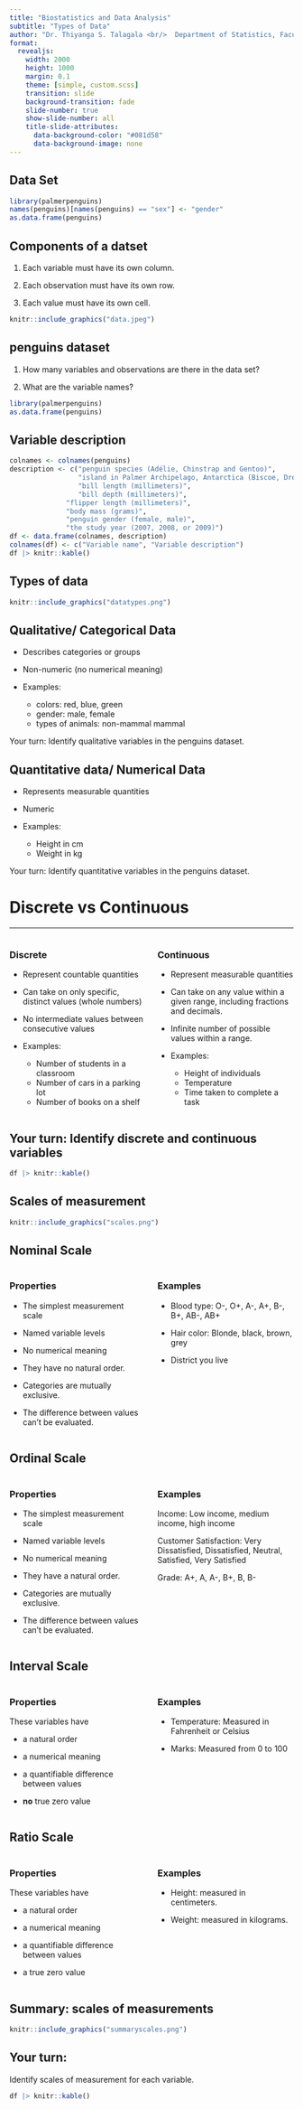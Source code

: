 ```yaml
---
title: "Biostatistics and Data Analysis"
subtitle: "Types of Data"
author: "Dr. Thiyanga S. Talagala <br/>  Department of Statistics, Faculty of Applied Sciences <br/> University of Sri Jayewardenepura, Sri Lanka"
format:
  revealjs:
    width: 2000
    height: 1000
    margin: 0.1
    theme: [simple, custom.scss]
    transition: slide
    background-transition: fade
    slide-number: true
    show-slide-number: all
    title-slide-attributes: 
      data-background-color: "#081d58"
      data-background-image: none
---
```


## Data Set

```r
library(palmerpenguins)
names(penguins)[names(penguins) == "sex"] <- "gender"
as.data.frame(penguins)
```

## Components of a datset

1.  Each variable must have its own column.

2.  Each observation must have its own row.

3.  Each value must have its own cell.

```r
knitr::include_graphics("data.jpeg")
```

## penguins dataset

1.  How many variables and observations are there in the data set?

2.  What are the variable names?

```r
library(palmerpenguins)
as.data.frame(penguins)
```

## Variable description

```r
colnames <- colnames(penguins)
description <- c("penguin species (Adélie, Chinstrap and Gentoo)", 
                 "island in Palmer Archipelago, Antarctica (Biscoe, Dream or Torgersen)", 
                 "bill length (millimeters)", 
                 "bill depth (millimeters)", 
              "flipper length (millimeters)",
              "body mass (grams)",
              "penguin gender (female, male)",
              "the study year (2007, 2008, or 2009)")
df <- data.frame(colnames, description)
colnames(df) <- c("Variable name", "Variable description")
df |> knitr::kable()
```

## Types of data

```r
knitr::include_graphics("datatypes.png")
```

## Qualitative/ Categorical Data

-   Describes categories or groups

-   Non-numeric (no numerical meaning)

-   Examples:

    -   colors: red, blue, green\
    -   gender: male, female
    -   types of animals: non-mammal mammal

Your turn: Identify qualitative variables in the penguins dataset.

## Quantitative data/ Numerical Data

-   Represents measurable quantities

-   Numeric

-   Examples:

    -   Height in cm
    -   Weight in kg

Your turn: Identify quantitative variables in the penguins dataset.

# Discrete vs Continuous

------------------------------------------------------------------------

::::: columns
::: {.column width="50%"}
### Discrete

-   Represent countable quantities

-   Can take on only specific, distinct values (whole numbers)

-   No intermediate values between consecutive values

-   Examples:

    -   Number of students in a classroom
    -   Number of cars in a parking lot
    -   Number of books on a shelf
:::

::: {.column width="50%"}
### Continuous

-   Represent measurable quantities

-   Can take on any value within a given range, including fractions and decimals.

-   Infinite number of possible values within a range.

-   Examples:

    -   Height of individuals
    -   Temperature
    -   Time taken to complete a task
:::
:::::

## Your turn: Identify discrete and continuous variables

```r
df |> knitr::kable()
```

## Scales of measurement

```r
knitr::include_graphics("scales.png")
```

## Nominal Scale

::::: columns
::: {.column width="50%"}
### Properties

-   The simplest measurement scale

-   Named variable levels

-   No numerical meaning

-   They have no natural order.

-   Categories are mutually exclusive.

-   The difference between values can’t be evaluated.
:::

::: {.column width="50%"}
### Examples

<!--https://www.statology.org/levels-of-measurement-nominal-ordinal-interval-and-ratio/-->

-   Blood type: O-, O+, A-, A+, B-, B+, AB-, AB+

-   Hair color: Blonde, black, brown, grey

-   District you live
:::
:::::

## Ordinal Scale

::::: columns
::: {.column width="50%"}
### Properties

-   The simplest measurement scale

-   Named variable levels

-   No numerical meaning

-   They have a natural order.

-   Categories are mutually exclusive.

-   The difference between values can’t be evaluated.
:::

::: {.column width="50%"}
### Examples

Income: Low income, medium income, high income

Customer Satisfaction: Very Dissatisfied, Dissatisfied, Neutral, Satisfied, Very Satisfied

Grade: A+, A, A-, B+, B, B-
:::
:::::

## Interval Scale

::::: columns
::: {.column width="50%"}
### Properties

These variables have

-   a natural order

-   a numerical meaning

-   a quantifiable difference between values

-   **no** true zero value
:::

::: {.column width="50%"}
### Examples

-   Temperature: Measured in Fahrenheit or Celsius

-   Marks: Measured from 0 to 100
:::
:::::

## Ratio Scale

::::: columns
::: {.column width="50%"}
### Properties

These variables have

-   a natural order

-   a numerical meaning

-   a quantifiable difference between values

-   a true zero value
:::

::: {.column width="50%"}
### Examples

-   Height: measured in centimeters.

-   Weight: measured in kilograms.
:::
:::::

## Summary: scales of measurements

```r
knitr::include_graphics("summaryscales.png")
```

## Your turn:

Identify scales of measurement for each variable.

```r
df |> knitr::kable()
```
